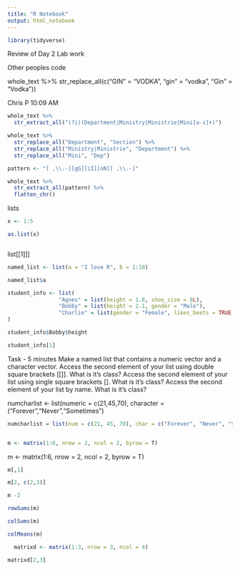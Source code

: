 ```yaml
---
title: "R Notebook"
output: html_notebook
---
```


```r
library(tidyverse)
```

Review of Day 2 Lab work


Other peoples code

whole_text %>% 
  str_replace_all(c("GIN" = "VODKA", "gin" = "vodka", "Gin" = "Vodka"))

Chris P  10:09 AM
```r
whole_text %>% 
  str_extract_all("(?i)(Department|Ministry|Ministrie|Mini[a-z]+)")
```

```r
whole_text %>%
  str_replace_all("Department", "Section") %>%
  str_replace_all("Ministry|Ministrie", "Department") %>%
  str_replace_all("Mini", "Dep") 
```

```r
pattern <- "[ ,\\.-][gG][iI][nN][ ,\\.-]"

whole_text %>%
  str_extract_all(pattern) %>%
  flatten_chr()
```


lists

```r
x <- 1:5

as.list(x)
```

```r

```

list[[1]]]

```r
named_list <- list(a = "I love R", b = 1:10)

```
```r
named_list$a

```

```r
student_info <- list(
                "Agnes" = list(height = 1.8, shoe_size = 8L),
                "Bobby" = list(height = 2.1, gender = "Male"),
                "Charlie" = list(gender = "Female", likes_beets = TRUE)
)
```

```r
student_info$Bobby$height

student_info[1]
```
Task - 5 minutes
Make a named list that contains a numeric vector and a character vector.
Access the second element of your list using double square brackets [[]]. What is it’s class?
Access the second element of your list using single square brackets []. What is it’s class?
Access the second element of your list by name. What is it’s class?

numcharlist <- list(numeric = c(21,45,70), character = ("Forever","Never","Sometimes")
```r
numcharlist = list(num = c(21, 45, 70), char = c("Forever", "Never", "Sometimes"))
```
```r

```
```r
m <- matrix(1:6, nrow = 2, ncol = 2, byrow = T)
```

m <- matrix(1:6, nrow = 2, ncol = 2, byrow = T)
```r
m[,1]
```
```r
m[2, c(2,3)]
```

```r
m -2
```
```r
rowSums(m)
```

```r
colSums(m)

```
```r
colMeans(m)
```
```r

  matrixd <- matrix(1:3, nrow = 3, ncol = 4)
```

```r
matrixd[2,3] 
```

